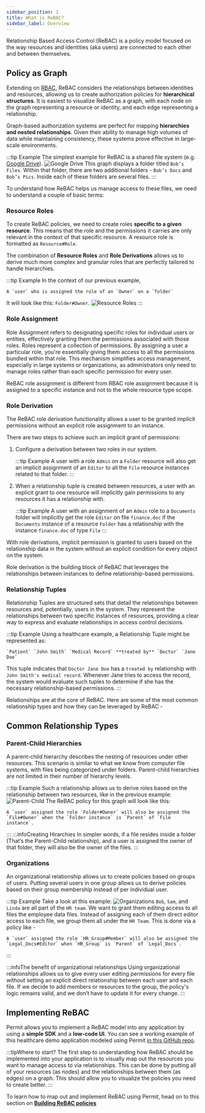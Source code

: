 ```yaml
---
sidebar_position: 1
title: What is ReBAC?
sidebar_label: Overview
---
```


<p className="intro-paragraph">Relationship Based Access Control (ReBAC) is a policy model focused on the way resources and identities (aka users) are connected to each other and between themselves. </p>

## Policy as Graph

Extending on [RBAC](/how-to/build-policies/rbac/overview), ReBAC considers the relationships between identities and resources,
allowing us to create authorization policies for **hierarchical structures**.
It is easiest to visualize ReBAC as a graph, with each node on the graph representing a resource or identity,
and each edge representing a relationship.

Graph-based authorization systems are perfect for mapping **hierarchies and nested relationships**.
Given their ability to manage high volumes of data while maintaining consistency,
these systems prove effective in large-scale environments.

:::tip Example
The simplest example for ReBAC is a shared file system (e.g. [Google Drive](/modeling/google-drive)).
![Google Drive](/ui-videos/rebac/1.png)
This graph displays a folder titled `Bob’s Files`. Within that folder, there are two additional folders - `Bob’s Docs` and `Bob’s Pics`. Inside each of these folders are several files.
:::

To understand how ReBAC helps us manage access to these files, we need to understand a couple of basic terms:

### Resource Roles

To create ReBAC policies, we need to create roles **specific to a given resource**. This means that the role and the permissions it carries are only relevant in the context of that specific resource.
A resource role is formatted as `Resource#Role`.

The combination of **Resource Roles** and **Role Derivations** allows us to derive much more complex and granular roles that are perfectly tailored to handle hierarchies.

:::tip Example
In the context of our previous example,

```
A `user` who is assigned the role of an `Owner` on a `folder`
```

It will look like this: `Folder#Owner`.
![Resource Roles](/ui-videos/rebac/2.png)
:::

### Role Assignment

Role Assignment refers to designating specific roles for individual users or entities, effectively granting them the permissions associated with those roles.
Roles represent a collection of permissions. By assigning a user a particular role, you're essentially giving them access to all the permissions bundled within that role.
This mechanism simplifies access management, especially in large systems or organizations, as administrators only need to manage roles rather than each specific permission for every user.

ReBAC role assignment is different from RBAC role assignment because it is assigned to a specific instance and not to the whole resource type scope.

### Role Derivation
The ReBAC role derivation functionality allows a user to be granted implicit permissions without an explicit role assignment to an instance.

There are two steps to achieve such an implicit grant of permissions:
1. Configure a derivation between two roles in our system.
    
    :::tip Example
    A user with a role `Admin` on a `Folder` resource will also get an implicit assignment of an `Editor` to all the `File` resource instances related to that folder.
    :::
2. When a relationship tuple is created between resources, a user with an explicit grant to one resource will implicitly gain permissions to any resources it has a relationship with.
    
    :::tip Example
    A user with an assignment of an `Admin` role to a `Documents` folder will implicitly get the role `Editor` on file `finance.doc` if the `Documents` instance of a resource `Folder` has a relationship with the instance `finance.doc` of type `File`
    :::

With role derivations, implicit permission is granted to users based on the relationship data in the system without an explicit condition for every object on the system.

Role derivation is the building block of ReBAC that leverages the relationships between instances to define relationship-based permissions.

### Relationship Tuples

Relationship Tuples are structured sets that detail the relationships between resources and, potentially, users in the system.
They represent the relationships between two specific instances of resources, providing a clear way to express and evaluate relationships in access control decisions.

:::tip Example
Using a healthcare example, a Relationship Tuple might be represented as:

```
`Patient` `John Smith` `Medical Record` **treated by** `Doctor` `Jane Doe`
```

This tuple indicates that `Doctor Jane Doe` has a `treated by` relationship with `John Smith's medical record`. Whenever Jane tries to access the record, the system would evaluate such tuples to determine if she has the necessary relationship-based permissions.
:::

Relationships are at the core of ReBAC. Here are some of the most common relationship types and how they can be leveraged by ReBAC -

## Common Relationship Types

### Parent-Child Hierarchies

A parent-child hierarchy describes the nesting of resources under other resources. This scenario is similar to what we know from computer file systems, with files being categorized under folders. Parent-child hierarchies are not limited in their number of hierarchy levels.

:::tip Example
Such a relationship allows us to derive roles based on the relationship between two resources, like in the previous example:
![Parent-Child](/ui-videos/rebac/3.png)
The ReBAC policy for this graph will look like this:

```
A `user` assigned the role `Folder#Owner` will also be assigned the `File#Owner` when the `Folder instance` is `Parent` of `File instance`.
```

:::
:::infoCreating Hirarchies
In simpler words, if a file resides inside a folder (That’s the Parent-Child relationship), and a user is assigned the owner of that folder, they will also be the owner of the files.
:::

### Organizations

An organizational relationship allows us to create policies based on groups of users. Putting several users in one group allows us to derive policies based on their group membership instead of per individual user.

:::tip Example
Take a look at this example:
![Organizations](/ui-videos/rebac/4.png)
`Bob`, `Sam`, and `Linda` are all part of the `HR team`. We want to grant them editing access to all files the employee data files. Instead of assigning each of them direct editor access to each file,
we group them all under the `HR Team`. This is done via a policy like -

```
A `user` assigned the role `HR_Group#Member` will also be assigned the `Legal_Docs#Editor` when `HR_Group` is `Parent` of `Legal_Docs`.
```

:::

:::infoThe benefit of organizational relationships
Using organizational relationships allows us to give every user editing permissions for every file without setting an explicit direct relationship between each user and each file.
If we decide to add members or resources to the group, the policy's logic remains valid, and we don’t have to update it for every change.
:::

## Implementing ReBAC

Permit allows you to implement a ReBAC model into any application by using a **simple SDK** and a **low-code UI**.
You can see a working example of this healthcare demo application modeled using Permit [in this GitHub repo](https://github.com/permitio/Galactic-Health-Corporation).

:::tipWhere to start?
The first step to understanding how ReBAC should be implemented into your application is to visually map out the resources you want to manage access to via relationships.
This can be done by putting all of your resources (as nodes) and the relationships between them (as edges) on a graph. This should allow you to visualize the policies you need to create better.
:::

To learn how to map out and implement ReBAC using Permit, head on to this section on **[Building ReBAC policies](/how-to/build-policies/rebac/building-rebac-policies)**
